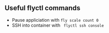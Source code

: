 ## Useful flyctl commands

- Pause appliciation with `fly scale count 0`
- SSH into container with ` flyctl ssh console`
